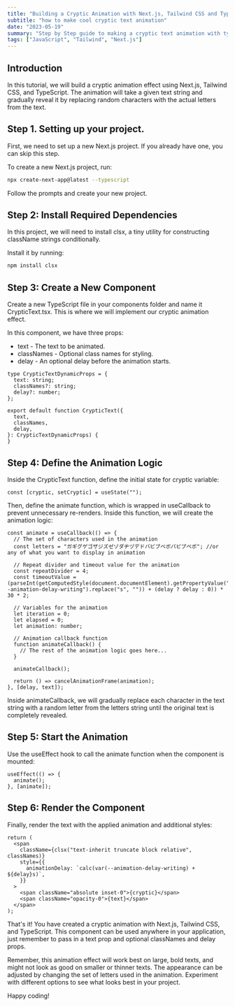```yaml
---
title: "Building a Cryptic Animation with Next.js, Tailwind CSS and TypeScript"
subtitle: "how to make cool cryptic text animation"
date: "2023-05-19"
summary: "Step by Step guide to making a cryptic text animation with typescript and Next.js"
tags: ["JavaScript", "Tailwind", "Next.js"]
---
```


## Introduction

In this tutorial, we will build a cryptic animation effect using Next.js, Tailwind CSS, and TypeScript. The animation will take a given text string and gradually reveal it by replacing random characters with the actual letters from the text.

## Step 1. Setting up your project.

First, we need to set up a new Next.js project. If you already have one, you can skip this step.

To create a new Next.js project, run:

```bash
npx create-next-app@latest --typescript
```

Follow the prompts and create your new project.

## Step 2: Install Required Dependencies

In this project, we will need to install clsx, a tiny utility for constructing className strings conditionally.

Install it by running:

```bash
npm install clsx
```

## Step 3: Create a New Component

Create a new TypeScript file in your components folder and name it CrypticText.tsx. This is where we will implement our cryptic animation effect.

In this component, we have three props:

* text - The text to be animated.
* classNames - Optional class names for styling.
* delay - An optional delay before the animation starts.

```tsx
type CrypticTextDynamicProps = {
  text: string;
  classNames?: string;
  delay?: number;
};

export default function CrypticText({
  text,
  classNames,
  delay,
}: CrypticTextDynamicProps) {
}
```

## Step 4: Define the Animation Logic

Inside the CrypticText function, define the initial state for cryptic variable:

```tsx
const [cryptic, setCryptic] = useState("");
```

Then, define the animate function, which is wrapped in useCallback to prevent unnecessary re-renders. Inside this function, we will create the animation logic:

```tsx
const animate = useCallback(() => {
  // The set of characters used in the animation
  const letters = "ガギグゲゴザジズゼゾダヂヅデドバビブベボパピプペポ"; //or any of what you want to display in animation

  // Repeat divider and timeout value for the animation
  const repeatDivider = 4;
  const timeoutValue = (parseInt(getComputedStyle(document.documentElement).getPropertyValue("--animation-delay-writing").replace("s", "")) + (delay ? delay : 0)) * 30 * 2;

  // Variables for the animation
  let iteration = 0;
  let elapsed = 0;
  let animation: number;

  // Animation callback function
  function animateCallback() {
    // The rest of the animation logic goes here...
  }

  animateCallback();

  return () => cancelAnimationFrame(animation);
}, [delay, text]);
```

Inside animateCallback, we will gradually replace each character in the text string with a random letter from the letters string until the original text is completely revealed.

## Step 5: Start the Animation

Use the useEffect hook to call the animate function when the component is mounted:

```tsx
useEffect(() => {
  animate();
}, [animate]);
```

## Step 6: Render the Component

Finally, render the text with the applied animation and additional styles:

```tsx
return (
  <span
    className={clsx("text-inherit truncate block relative", classNames)}
    style={{
      animationDelay: `calc(var(--animation-delay-writing) + ${delay}s)`,
    }}
  >
    <span className="absolute inset-0">{cryptic}</span>
    <span className="opacity-0">{text}</span>
  </span>
);
```

That's it! You have created a cryptic animation with Next.js, Tailwind CSS, and TypeScript. This component can be used anywhere in your application, just remember to pass in a text prop and optional classNames and delay props.

Remember, this animation effect will work best on large, bold texts, and might not look as good on smaller or thinner texts. The appearance can be adjusted by changing the set of letters used in the animation. Experiment with different options to see what looks best in your project.

Happy coding!
